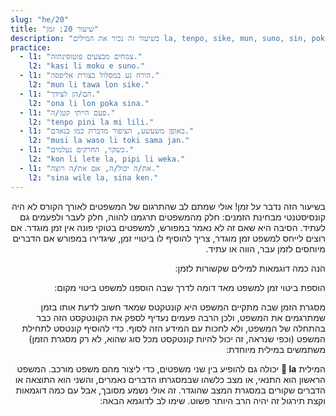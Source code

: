 ```yaml
---
slug: "he/20"
title: "שיעור 20: זמן"
description: "בשיעור זה נכיר את המילים la, tenpo, sike, mun, suno, sin, poka!"
practice:
  - l1: "צמחים מבצעים פוטוסינתזה."
    l2: "kasi li moku e suno."
  - l1: "הירח נע במסלול בצורת אליפסה."
    l2: "mun li tawa lon sike."
  - l1: "הם/הן לצידך."
    l2: "ona li lon poka sina."
  - l1: "פעם הייתי קטן/ה."
    l2: "tenpo pini la mi lili."
  - l1: "באופן משעשע, הציפור מדברת כמו בנאדם."
    l2: "musi la waso li toki sama jan."
  - l1: "כשקר, החרקים נעלמים."
    l2: "kon li lete la, pipi li weka."
  - l1: "את/ה יכול/ה, אם את/ה רוצה."
    l2: "sina wile la, sina ken."
---
```



<div dir="rtl">

בשיעור הזה נדבר על זמן! אולי שמתם לב שהתרגום של המשפטים לאורך הקורס לא היה קונסיסטנטי מבחינת הזמנים: חלק מהמשפטים תרגמנו להווה, חלק לעבר ולפעמים גם לעתיד. הסיבה היא שאם זה לא נאמר במפורש, למשפטים בטוקי פונה אין זמן מוגדר. אם רוצים לייחס למשפט זמן מוגדר, צריך להוסיף לו ביטויי זמן, שיגדירו במפורש אם הדברים מיוחסים לזמן עבר, הווה או עתיד. 

הנה כמה דוגמאות למילים שקשורות לזמן:

<List>
  <Word sl="tenpo" m="זמן, דקה, מצב" />
  <Word sl="sike" m="עגול, חוזר על עצמו, שנתי, כדור, מעגל" />
  <Word sl="mun" m="ירח, עצם שמימי" />
  <Word sl="suno" m="שמש, אור יום, בהיר" />
  <Word sl="sin" m="חדש, טרי, שוב" />
  <Word sl="poka" m="צד, קירבה פיזית" />
</List>

הוספת ביטוי זמן למשפט מאד דומה לדרך שבה הוספנו למשפט ביטוי מקום:

<List>
  <Word sl="lon tenpo kama" m="בזמן הקרוב, בעתיד" />
  <Word sl="lon tenpo pini" m="בזמן שהסתיים, בעבר" />
  <Word sl="lon tenpo ni" m="בזמן הזה, בהווה" />
  <Sentence sl="soweli lili mi o kama suli lon tenpo kama!" m="הלואי שהחתול שלי יגדל בעתיד!" />
  <Sentence sl="ma Loma li ma suli lon tenpo weka." m="רומא היתה אימפריה חשובה בעבר." />
</List>

מסגרת הזמן שבה מתקיים המשפט היא קונטקטס שמאד חשוב לדעת אותו בזמן שמתרגמים את המשפט, ולכן הרבה פעמים נעדיף לספק את הקונטקסט הזה כבר בהתחלה של המשפט, ולא לחכות עם המידע הזה לסוף. כדי להוסיף קונטסט לתחילת המשפט (וכפי שנראה, זה יכול להיות קונטקסט מכל סוג שהוא, לא רק מסגרת הזמן) משתמשים במילית מיוחדת:

<List>
  <Word sl="la" m="בזמן ש... , ביחס ל... , אם ... , בהתקיים ..." />
  <Word sl="ken la" m="יתכן ש, ..." />
  <Word sl="open la" m="בהתחלה, ..." />
  <Word sl="lipu la" m="על פי הספר, ..." />
  <Word sl="tenpo la" m="לפעמים, ..." />
  <Word sl="tenpo pini la" m="בעבר, ..." />
  <Word sl="tenpo suno kama la" m="למחרת, ..." />
  <Sentence sl="sin la mi wile toki e ni:" m="שוב, אני רק רוצה להגיד: ... " />
  <Sentence sl="mi pali e ni lon tenpo kama poka." m="אני אעשה את זה בקרוב." />
</List>

המילית **󱤡 la** יכולה גם להופיע בין שני משפטים, כדי ליצור מהם משפט מורכב. המשפט הראשון הוא התנאי, או מצב כלשהו שבמסגרתו הדברים נאמרים, והשני הוא התוצאה או הדברים שקורים במסגרת המצב שהוגדר. זה אולי נשמע מסובך, אבל עם כמה דוגמאות וקצת תירגול זה יהיה הרב היותר פשוט. שימו לב לדוגמא הבאה:

<List>
  <Word sl="suno li pini." m="השמש שוקעת." />
  <Word sl="mi lape." m="אני ישן/ה." />
  <Sentence sl="suno li pini la, mi lape." m="כשהשמש שוקעת, אני ישן/ה." />
</List>

<Practice exercises={frontmatter.practice} client:load />

</div>